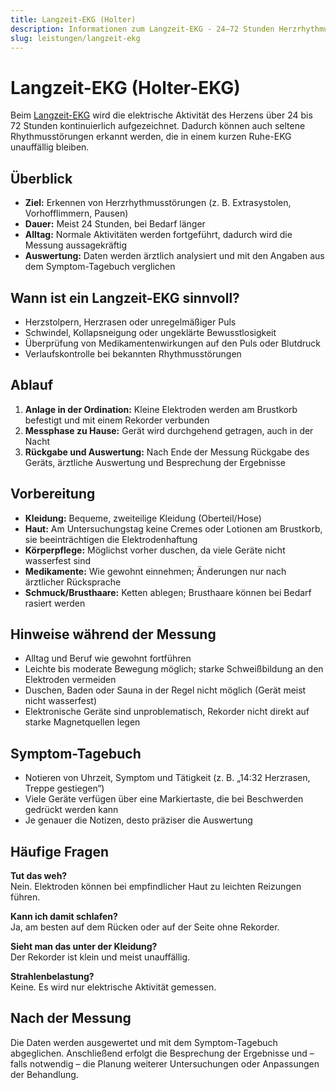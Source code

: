 ```yaml
---
title: Langzeit-EKG (Holter)
description: Informationen zum Langzeit-EKG - 24–72 Stunden Herzrhythmusmessung, Ablauf, Vorbereitung und häufige Fragen.
slug: leistungen/langzeit-ekg
---
```



# Langzeit-EKG (Holter-EKG)

Beim [Langzeit-EKG](https://de.wikipedia.org/wiki/Langzeit-EKG) wird die elektrische Aktivität des Herzens über 24 bis 72 Stunden kontinuierlich aufgezeichnet. Dadurch können auch seltene Rhythmusstörungen erkannt werden, die in einem kurzen Ruhe-EKG unauffällig bleiben.

## Überblick

- **Ziel:** Erkennen von Herzrhythmusstörungen (z. B. Extrasystolen, Vorhofflimmern, Pausen)
- **Dauer:** Meist 24 Stunden, bei Bedarf länger
- **Alltag:** Normale Aktivitäten werden fortgeführt, dadurch wird die Messung aussagekräftig
- **Auswertung:** Daten werden ärztlich analysiert und mit den Angaben aus dem Symptom-Tagebuch verglichen

## Wann ist ein Langzeit-EKG sinnvoll?

- Herzstolpern, Herzrasen oder unregelmäßiger Puls
- Schwindel, Kollapsneigung oder ungeklärte Bewusstlosigkeit
- Überprüfung von Medikamentenwirkungen auf den Puls oder Blutdruck
- Verlaufskontrolle bei bekannten Rhythmusstörungen

## Ablauf

1. **Anlage in der Ordination:** Kleine Elektroden werden am Brustkorb befestigt und mit einem Rekorder verbunden
2. **Messphase zu Hause:** Gerät wird durchgehend getragen, auch in der Nacht
3. **Rückgabe und Auswertung:** Nach Ende der Messung Rückgabe des Geräts, ärztliche Auswertung und Besprechung der Ergebnisse

## Vorbereitung

- **Kleidung:** Bequeme, zweiteilige Kleidung (Oberteil/Hose)
- **Haut:** Am Untersuchungstag keine Cremes oder Lotionen am Brustkorb, sie beeinträchtigen die Elektrodenhaftung
- **Körperpflege:** Möglichst vorher duschen, da viele Geräte nicht wasserfest sind
- **Medikamente:** Wie gewohnt einnehmen; Änderungen nur nach ärztlicher Rücksprache
- **Schmuck/Brusthaare:** Ketten ablegen; Brusthaare können bei Bedarf rasiert werden

## Hinweise während der Messung

- Alltag und Beruf wie gewohnt fortführen
- Leichte bis moderate Bewegung möglich; starke Schweißbildung an den Elektroden vermeiden
- Duschen, Baden oder Sauna in der Regel nicht möglich (Gerät meist nicht wasserfest)
- Elektronische Geräte sind unproblematisch, Rekorder nicht direkt auf starke Magnetquellen legen

## Symptom-Tagebuch

- Notieren von Uhrzeit, Symptom und Tätigkeit (z. B. „14:32 Herzrasen, Treppe gestiegen“)
- Viele Geräte verfügen über eine Markiertaste, die bei Beschwerden gedrückt werden kann
- Je genauer die Notizen, desto präziser die Auswertung

## Häufige Fragen

**Tut das weh?**  
Nein. Elektroden können bei empfindlicher Haut zu leichten Reizungen führen.

**Kann ich damit schlafen?**  
Ja, am besten auf dem Rücken oder auf der Seite ohne Rekorder.

**Sieht man das unter der Kleidung?**  
Der Rekorder ist klein und meist unauffällig.

**Strahlenbelastung?**  
Keine. Es wird nur elektrische Aktivität gemessen.

## Nach der Messung

Die Daten werden ausgewertet und mit dem Symptom-Tagebuch abgeglichen. Anschließend erfolgt die Besprechung der Ergebnisse und – falls notwendig – die Planung weiterer Untersuchungen oder Anpassungen der Behandlung.

<ScheduleAppointment></ScheduleAppointment>
